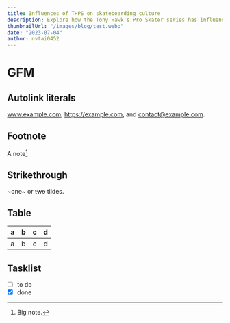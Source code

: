 ```yaml
---
title: Influences of THPS on skateboarding culture
description: Explore how the Tony Hawk's Pro Skater series has influenced the gaming industry and skateboarding culture.
thumbnailUrl: "/images/blog/test.webp"
date: "2023-07-04"
author: nvtai0452
---
```


# GFM

## Autolink literals

www.example.com, https://example.com, and contact@example.com.

## Footnote

A note[^1]

[^1]: Big note.

## Strikethrough

~one~ or ~~two~~ tildes.

## Table

| a | b  |  c |  d  |
| - | :- | -: | :-: |
| a | b  |  c |  d  |


## Tasklist

* [ ] to do
* [x] done
